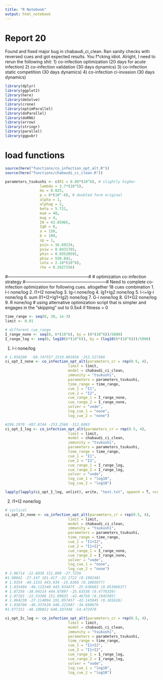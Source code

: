 ```yaml
---
title: "R Notebook"
output: html_notebook
---
```


# Report 20
Found and fixed major bug in chabaudi_ci_clean. Ran sanity checks with reversed cues and got expected results. You f*cking idiot. Alright, I need to rerun the following shit:
1) co-infection optimization (20 days for acute infection)
2) co-infection validation (30 days dynamics)
3) co-infection static competition (30 days dynamics)
4) co-infection ci-invasion (30 days dynamics)

```r
library(dplyr)
library(ggplot2)
library(here)
library(deSolve)
library(crone)
library(optimParallel)
library(doParallel)
library(doRNG)
library(arrow)
library(stringr)
library(parallel)
library(ggpubr)
```

# load functions
```r
source(here("functions/co_infection_opt_alt.R"))
source(here("functions/chabaudi_ci_clean.R"))

parameters_tsukushi <- c(R1 = 8.89*(10^6), # slightly higher
                lambda = 3.7*(10^5),
                mu = 0.025, 
                p = 8*(10^-6), # doubled form original
                alpha = 1, 
                alphag = 2, 
                beta = 5.721, 
                mum = 48, 
                mug = 4, 
                I0 = 43.85965, 
                Ig0 = 0, 
                a = 150, 
                b = 100, 
                sp = 1,
                psin = 16.69234,
                psiw = 0.8431785,
                phin = 0.03520591, 
                phiw = 550.842,
                iota = 2.18*(10^6),
                rho = 0.2627156)
```


#---------------------------------------------------------#
# optimization co-infection strategy
#---------------------------------------------------------#
Need to complete co-infection optimization for following cues. altogether 18 cues combination
1. I-i none/log
2. I1+I2 none/log
3. Ig-i none/log
4. Ig1+Ig2 none/log
5. I-i+Ig-i none/log
6. sum (I1+I2+Ig1+Ig2) none/log
7. G-i none/log
8. G1+G2 none/log
9. R none/log
# using alternative optimization script that is simpler and engages in the "skipping" out to 0.5x4 if fitness = 0

```r
time_range <- seq(0, 20, 1e-3)
limit <- 0.01

# different cue_range
I_range_none <- seq(0, 6*(10^6), by = (6*(10^6))/5000)
I_range_log <- seq(0, log10(6*(10^6)), by = (log10(6*(10^6)))/5000)
```

1. I-i none/log
```r
# 1.958208  -69.747557 1519.003656 -253.527388
ci_opt_I_none <- co_infection_opt_alt(parameters_cr = rep(0.5, 4),
                             limit = limit,
                             model = chabaudi_ci_clean,
                             immunity = "tsukushi",
                             parameters = parameters_tsukushi,
                             time_range = time_range,
                             cue_1 = "I1",
                             cue_2 = "I2",
                             cue_range_1 = I_range_none,
                             cue_range_2 = I_range_none,
                             solver = "vode",
                             log_cue_1 = "none",
                             log_cue_2 = "none")

#296.2970 -407.8744 -253.2560 -312.6993
ci_opt_I_log <- co_infection_opt_alt(parameters_cr = rep(0.5, 4),
                             limit = limit,
                             model = chabaudi_ci_clean,
                             immunity = "tsukushi",
                             parameters = parameters_tsukushi,
                             time_range = time_range,
                             cue_1 = "I1",
                             cue_2 = "I2",
                             cue_range_1 = I_range_log,
                             cue_range_2 = I_range_log,
                             solver = "vode",
                             log_cue_1 = "log10",
                             log_cue_2 = "log10")

lapply(lapply(ci_opt_I_log, unlist), write, "test.txt", append = T, ncolumns = 1000)
```

2. I1+I2 none/log
```r
# cyclical
ci_opt_Ic_none <- co_infection_opt_alt(parameters_cr = rep(0.5, 4),
                             limit = limit,
                             model = chabaudi_ci_clean,
                             immunity = "tsukushi",
                             parameters = parameters_tsukushi,
                             time_range = time_range,
                             cue_1 = "I1+I2",
                             cue_2 = "I1+I2",
                             cue_range_1 = I_range_none,
                             cue_range_2 = I_range_none,
                             solver = "vode",
                             log_cue_1 = "none",
                             log_cue_2 = "none")
# 2.06714 -22.6038 151.899 -27.7256 
#1.90662 -27.147 191.417 -32.1722 (0.190248)
# 1.9354 -40.1153 443.934 -25.6366 (0.1005077)
# 1.935404 -40.115340 443.934475 -25.636603 (0.05366637)
# 1.87256 -38.04314 444.07897 -25.63538 (0.4778339)
# 2.07101 -22.53386 151.09835 -42.46750 (0.1945505)
# 1.904238 -27.114894 191.057457 -43.145945 (0.101616)
# 1.938786 -40.337610 448.221987 -34.698676
#1.977151 -48.109852 648.187448 -54.472470

ci_opt_Ic_log <- co_infection_opt_alt(parameters_cr = rep(0.5, 4),
                             limit = limit,
                             model = chabaudi_ci_clean,
                             immunity = "tsukushi",
                             parameters = parameters_tsukushi,
                             time_range = time_range,
                             cue_1 = "I1+I2",
                             cue_2 = "I1+I2",
                             cue_range_1 = I_range_log,
                             cue_range_2 = I_range_log,
                             solver = "vode",
                             log_cue_1 = "log10",
                             log_cue_2 = "log10")
```



